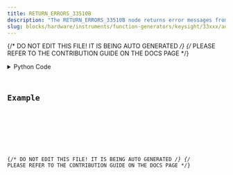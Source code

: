 ```yaml
---
title: RETURN_ERRORS_33510B
description: "The RETURN_ERRORS_33510B node returns error messages from the WFG."
slug: blocks/hardware/instruments/function-generators/keysight/33xxx/advanced/return-errors-33510b
---
```


{/* DO NOT EDIT THIS FILE! IT IS BEING AUTO GENERATED */}
{/* PLEASE REFER TO THE CONTRIBUTION GUIDE ON THE DOCS PAGE */}


<PythonDocsDisplay docstring={docstring} />
<details>
<summary>Python Code</summary>



<Code code={pythonCode} lang="py" wrap theme="dracula" />

[Find this Flojoy Block on GitHub](https://github.com/flojoy-ai/blocks/blob/main/blocks/HARDWARE/INSTRUMENTS/FUNCTION_GENERATORS/KEYSIGHT/33XXX/ADVANCED/RETURN_ERRORS_33510B/RETURN_ERRORS_33510B.py)

</details>

## Example


<GetHelpWidget />


<AppDisplay app={app} blockName="RETURN_ERRORS_33510B" client:visible />


<Example />

{/* DO NOT EDIT THIS FILE! IT IS BEING AUTO GENERATED */}
{/* PLEASE REFER TO THE CONTRIBUTION GUIDE ON THE DOCS PAGE */}

